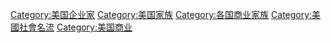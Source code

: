 [[Category:美国企业家|Category:美国企业家]]
[[Category:美国家族|Category:美国家族]]
[[Category:各国商业家族|Category:各国商业家族]]
[[Category:美國社會名流|Category:美國社會名流]]
[[Category:美国商业|Category:美国商业]]